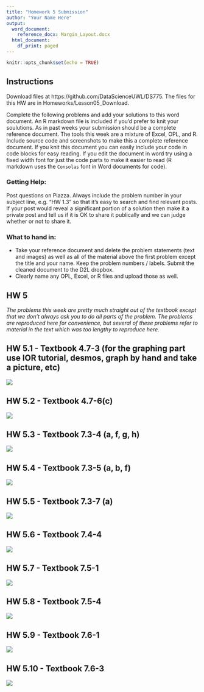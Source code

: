 ```yaml
---
title: "Homework 5 Submission"
author: "Your Name Here"
output:
  word_document:
    reference_docx: Margin_Layout.docx
  html_document:
    df_print: paged
---
```


```r
knitr::opts_chunk$set(echo = TRUE)
```

## Instructions

Download files at https://github.com/DataScienceUWL/DS775.  The files for this HW are in Homeworks/Lesson05_Download.

Complete the following problems and add your solutions to this word document.  An R markdown file is included if you'd prefer to knit your soulutions.  As in past weeks your submission should be a complete reference document.  The tools this week are a mixture of Excel, OPL, and R.  Include source code and screenshots to make this a complete reference document.  If you knit this document you can easily include your code in code blocks for easy reading.  If you edit the document in word try using a fixed width font for just the code parts to make it easier to read (R markdown uses the `Consolas` font in Word documents for code).

### Getting Help:  

Post questions on Piazza.  Always include the problem number in your subject line, e.g. "HW 1.3" so that it's easy to search and find relevant posts.  If your post would reveal a significant portion of a solution then make it a private post and tell us if it is OK to share it publically and we can judge whether or not to share it. 

### What to hand in:

* Take your reference document and delete the problem statements (text and images) as well as all of the material above the first problem except the title and your name.  Keep the problem numbers / labels.  Submit the cleaned document to the D2L dropbox.
* Clearly name any OPL, Excel, or R files and upload those as well.

## HW 5

*The problems this week are pretty much straight out of the
  textbook except that we don't always ask you to do all parts of the
  problem.  The problems are reproduced here for convenience, but
  several of these problems refer to material in the text which was
  too lengthy to reproduce here.*

## HW 5.1 - Textbook 4.7-3 (for the graphing part use IOR tutorial, desmos, graph by hand and take a picture, etc)

![](./images/HW5p1.png) 

## HW 5.2 - Textbook 4.7-6(c)

![](./images/HW5p2.png) 

## HW 5.3 - Textbook 7.3-4 (a, f, g, h)

![](./images/HW5p3.png) 

## HW 5.4 - Textbook 7.3-5 (a, b, f)

![](./images/HW5p4.png) 

## HW 5.5 - Textbook 7.3-7 (a)

![](./images/HW5p5.png) 

## HW 5.6 - Textbook 7.4-4

![](./images/HW5p6.png) 

## HW 5.7 - Textbook 7.5-1 

![](./images/HW5p7.png) 

## HW 5.8 - Textbook 7.5-4

![](./images/HW5p8.png) 


## HW 5.9 - Textbook 7.6-1

![](./images/HW5p9.png) 

## HW 5.10 - Textbook 7.6-3

![](./images/HW5p10.png) 